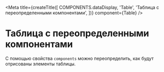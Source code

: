 
<Meta
  title={createTitle([
    COMPONENTS.dataDisplay,
    'Table',
    'Таблица с переопределенными компонентами',
  ])}
  component={Table}
/>

# Таблица с переопределенными компонентами

С помощью свойства `components` можно переопределить, как будут отрисованы элементы таблицы.

<Canvas withSource="none">
  <CustomizeTableComponents />
</Canvas>

<Source language="tsx" code={RawCustomizeTableComponents} />
